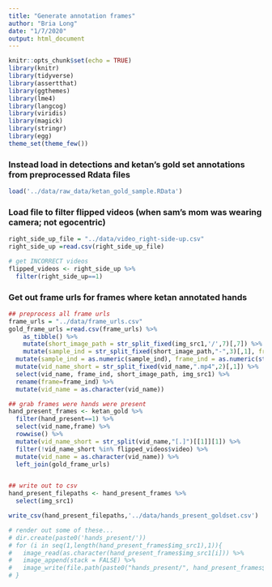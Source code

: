```yaml
---
title: "Generate annotation frames"
author: "Bria Long"
date: "1/7/2020"
output: html_document
---
```


```r
knitr::opts_chunk$set(echo = TRUE)
library(knitr)
library(tidyverse)
library(assertthat)
library(ggthemes)
library(lme4)
library(langcog)
library(viridis)
library(magick)
library(stringr)
library(egg)
theme_set(theme_few())
```


### Instead load in detections and ketan's gold set annotations from preprocessed Rdata files
```r
load('../data/raw_data/ketan_gold_sample.RData')
```

### Load file to filter flipped videos (when sam's mom was wearing camera; not egocentric)
```r
right_side_up_file = "../data/video_right-side-up.csv"
right_side_up =read.csv(right_side_up_file)

# get INCORRECT videos
flipped_videos <- right_side_up %>%
  filter(right_side_up==1)
```


### Get out frame urls for frames where ketan annotated hands
```r
## preprocess all frame urls
frame_urls = "../data/frame_urls.csv"
gold_frame_urls =read.csv(frame_urls) %>%
    as_tibble() %>%
    mutate(short_image_path = str_split_fixed(img_src1,'/',7)[,7]) %>%
    mutate(sample_ind = str_split_fixed(short_image_path,"-",3)[,1], frame_ind_temp = str_split_fixed(short_image_path,"-",3)[,3], vid_name = str_split_fixed(short_image_path,"-",3)[,2]) %>%
  mutate(sample_ind = as.numeric(sample_ind), frame_ind = as.numeric(str_split_fixed(frame_ind_temp,".jpg",3)[,1])) %>%
  mutate(vid_name_short = str_split_fixed(vid_name,".mp4",2)[,1]) %>%
  select(vid_name, frame_ind, short_image_path, img_src1) %>%
  rename(frame=frame_ind) %>%
  mutate(vid_name = as.character(vid_name)) 

## grab frames were hands were present
hand_present_frames <- ketan_gold %>%
  filter(hand_present==1) %>%
  select(vid_name,frame) %>%
  rowwise() %>%
  mutate(vid_name_short = str_split(vid_name,"[.]")[[1]][1]) %>%
  filter(!vid_name_short %in% flipped_videos$video) %>%
  mutate(vid_name = as.character(vid_name)) %>%
  left_join(gold_frame_urls)


## write out to csv
hand_present_filepaths <- hand_present_frames %>%
  select(img_src1) 

write_csv(hand_present_filepaths,'../data/hands_present_goldset.csv')

# render out some of these...
# dir.create(paste0('hands_present/'))
# for (i in seq(1,length(hand_present_frames$img_src1),1)){
#   image_read(as.character(hand_present_frames$img_src1[i])) %>%
#   image_append(stack = FALSE) %>%
#   image_write(file.path(paste0("hands_present/", hand_present_frames$short_image_path[i])))
# }

```